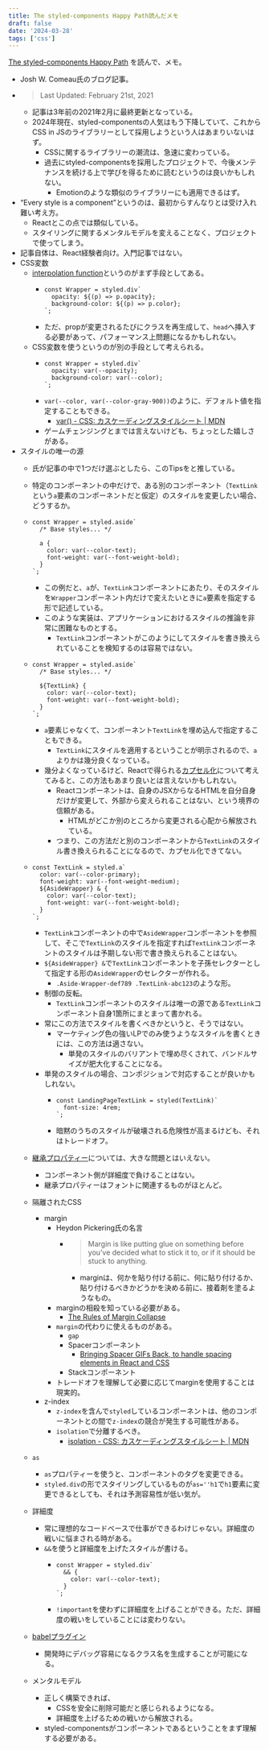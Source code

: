 ```yaml
---
title: The styled-components Happy Path読んだメモ
draft: false
date: '2024-03-28'
tags: ['css']
---
```


[The styled-components Happy Path](https://www.joshwcomeau.com/css/styled-components/) を読んで、メモ。

- Josh W. Comeau氏のブログ記事。
- > Last Updated: February 21st, 2021
  - 記事は3年前の2021年2月に最終更新となっている。
  - 2024年現在、styled-componentsの人気はもう下降していて、これからCSS in JSのライブラリーとして採用しようという人はあまりいないはず。
    - CSSに関するライブラリーの潮流は、急速に変わっている。
    - 過去にstyled-componentsを採用したプロジェクトで、今後メンテナンスを続ける上で学びを得るために読むというのは良いかもしれない。
      - Emotionのような類似のライブラリーにも適用できるはず。
- “Every style is a component”というのは、最初からすんなりとは受け入れ難い考え方。
  - Reactとこの点では類似している。
  - スタイリングに関するメンタルモデルを変えることなく、プロジェクトで使ってしまう。
- 記事自体は、React経験者向け。入門記事ではない。
- CSS変数
  - [interpolation function](https://styled-components.com/docs/basics#adapting-based-on-props)というのがまず手段としてある。
    - ```tsx
      const Wrapper = styled.div`
        opacity: ${(p) => p.opacity};
        background-color: ${(p) => p.color};
      `;
      ```
    - ただ、propが変更されるたびにクラスを再生成して、`head`へ挿入する必要があって、パフォーマンス上問題になるかもしれない。
  - CSS変数を使うというのが別の手段として考えられる。
    - ```tsx
      const Wrapper = styled.div`
        opacity: var(--opacity);
        background-color: var(--color);
      `;
      ```
    - `var(--color, var(--color-gray-900))`のように、デフォルト値を指定することもできる。
      - [var() - CSS: カスケーディングスタイルシート | MDN](https://developer.mozilla.org/ja/docs/Web/CSS/var)
    - ゲームチェンジングとまでは言えないけども、ちょっとした嬉しさがある。
- スタイルの唯一の源
  - 氏が記事の中で1つだけ選ぶとしたら、このTipsをと推している。
  - 特定のコンポーネントの中だけで、ある別のコンポーネント（`TextLink`という`a`要素のコンポーネントだと仮定）のスタイルを変更したい場合、どうするか。
  - ```tsx
    const Wrapper = styled.aside`
      /* Base styles... */

      a {
        color: var(--color-text);
        font-weight: var(--font-weight-bold);
      }
    `;
    ```

    - この例だと、`a`が、`TextLink`コンポーネントにあたり、そのスタイルを`Wrapper`コンポーネント内だけで変えたいときに`a`要素を指定する形で記述している。
    - このような実装は、アプリケーションにおけるスタイルの推論を非常に困難なものとする。
      - `TextLink`コンポーネントがこのようにしてスタイルを書き換えられていることを検知するのは容易ではない。

  - ```tsx
    const Wrapper = styled.aside`
      /* Base styles... */

      ${TextLink} {
        color: var(--color-text);
        font-weight: var(--font-weight-bold);
      }
    `;
    ```

    - `a`要素じゃなくて、コンポーネント`TextLink`を埋め込んで指定することもできる。
      - `TextLink`にスタイルを適用するということが明示されるので、`a`よりかは幾分良くなっている。
    - 幾分よくなっているけど、Reactで得られる[カプセル化](https://ja.wikipedia.org/wiki/%E3%82%AB%E3%83%97%E3%82%BB%E3%83%AB%E5%8C%96)について考えてみると、この方法もあまり良いとは言えないかもしれない。
      - Reactコンポーネントは、自身のJSXからなるHTMLを自分自身だけが変更して、外部から変えられることはない、という境界の信頼がある。
        - HTMLがどこか別のところから変更される心配から解放されている。
      - つまり、この方法だと別のコンポーネントから`TextLink`のスタイル書き換えられることになるので、カプセル化できてない。

  - ```tsx
    const TextLink = styled.a`
      color: var(--color-primary);
      font-weight: var(--font-weight-medium);
      ${AsideWrapper} & {
        color: var(--color-text);
        font-weight: var(--font-weight-bold);
      }
    `;
    ```

    - `TextLink`コンポーネントの中で`AsideWrapper`コンポーネントを参照して、そこで`TextLink`のスタイルを指定すれば`TextLink`コンポーネントのスタイルは予期しない形で書き換えられることはない。
    - `${AsideWrapper} &`で`TextLink`コンポーネントを子孫セレクターとして指定する形の`AsideWrapper`のセレクターが作れる。
      - `.Aside-Wrapper-def789 .TextLink-abc123`のような形。
    - 制御の反転。
      - `TextLink`コンポーネントのスタイルは唯一の源である`TextLink`コンポーネント自身1箇所にまとまって書かれる。
    - 常にこの方法でスタイルを書くべきかというと、そうではない。
      - マーケティング色の強いLPでのみ使うようなスタイルを書くときには、この方法は適さない。
        - 単発のスタイルのバリアントで埋め尽くされて、バンドルサイズが肥大化することになる。
    - 単発のスタイルの場合、コンポジションで対応することが良いかもしれない。
      - ```tsx
        const LandingPageTextLink = styled(TextLink)`
          font-size: 4rem;
        `;
        ```
      - 暗黙のうちのスタイルが破壊される危険性が高まるけども、それはトレードオフ。
  - [継承プロパティー](https://developer.mozilla.org/ja/docs/Web/CSS/Inheritance#%E7%B6%99%E6%89%BF%E3%83%97%E3%83%AD%E3%83%91%E3%83%86%E3%82%A3)については、大きな問題とはいえない。
    - コンポーネント側が詳細度で負けることはない。
    - 継承プロパティーはフォントに関連するものがほとんど。
  - 隔離されたCSS
    - margin
      - Heydon Pickering氏の名言
        - > Margin is like putting glue on something before you’ve decided what to stick it to, or if it should be stuck to anything.
          - marginは、何かを貼り付ける前に、何に貼り付けるか、貼り付けるべきかどうかを決める前に、接着剤を塗るようなもの。
      - marginの相殺を知っている必要がある。
        - [The Rules of Margin Collapse](https://www.joshwcomeau.com/css/rules-of-margin-collapse/)
      - `margin`の代わりに使えるものがある。
        - `gap`
        - Spacerコンポーネント
          - [Bringing Spacer GIFs Back, to handle spacing elements in React and CSS](https://www.joshwcomeau.com/react/modern-spacer-gif/)
        - Stackコンポーネント
      - トレードオフを理解して必要に応じてmarginを使用することは現実的。
    - z-index
      - `z-index`を含んで`styled`しているコンポーネントは、他のコンポーネントとの間で`z-index`の競合が発生する可能性がある。
      - `isolation`で分離するべき。
        - [isolation - CSS: カスケーディングスタイルシート | MDN](https://developer.mozilla.org/ja/docs/Web/CSS/isolation)
  - `as`
    - `as`プロパティーを使うと、コンポーネントのタグを変更できる。
    - `styled.div`の形でスタイリングしているものが`as=''h1`で`h1`要素に変更できるとしても、それは予測容易性が低い気が。
  - 詳細度
    - 常に理想的なコードベースで仕事ができるわけじゃない。詳細度の戦いに悩まされる時がある。
    - `&&`を使うと詳細度を上げたスタイルが書ける。
      - ```tsx
        const Wrapper = styled.div`
          && {
            color: var(--color-text);
          }
        `;
        ```
      - `!important`を使わずに詳細度を上げることができる。ただ、詳細度の戦いをしていることには変わりない。
  - [babelプラグイン](https://github.com/styled-components/babel-plugin-styled-components)
    - 開発時にデバッグ容易になるクラス名を生成することが可能になる。
  - メンタルモデル
    - 正しく構築できれば、
      - CSSを安全に削除可能だと感じられるようになる。
      - 詳細度を上げるための戦いから解放される。
    - styled-componentsがコンポーネントであるということをまず理解する必要がある。
